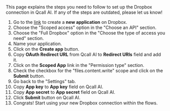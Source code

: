 
<Info>
    This page explains the steps you need to follow to set up the Dropbox
    connection in Qcall AI. If any of the steps are outdated, please let us know!
</Info>

1. Go to the [link](https://www.dropbox.com/developers/apps) to create a **new application** on Dropbox.
1. Choose the "Scoped access" option in the "Choose an API" section.
1. Choose the "Full Dropbox" option in the "Choose the type of access you need" section.
1. Name your application.
1. Click on the **Create app** button.
1. Copy **OAuth Redirect URL** from Qcall AI to **Redirect URIs** field and add it.
1. Click on the **Scoped App** link in the "Permission type" section.
1. Check the checkbox for the "files.content.write" scope and click on the **Submit** button.
1. Go back to the "Settings" tab.
1. Copy **App key** to **App key** field on Qcall AI.
1. Copy **App secret** to **App secret** field on Qcall AI.
1. Click **Submit** button on Qcall AI.
1. Congrats! Start using your new Dropbox connection within the flows.

